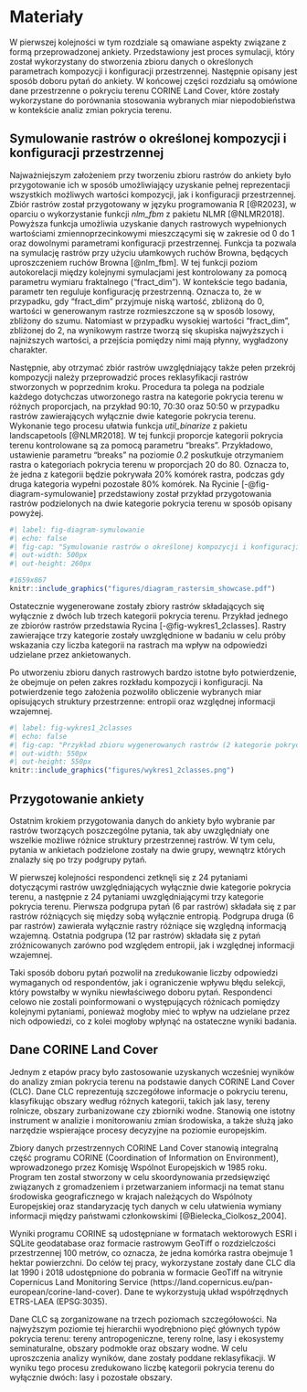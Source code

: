 # Materiały {#sec-materialy}

W pierwszej kolejności w tym rozdziale są omawiane aspekty związane z formą przeprowadzonej ankiety. Przedstawiony jest proces symulacji, który został wykorzystany do stworzenia zbioru danych o określonych parametrach kompozycji i konfiguracji przestrzennej. Następnie opisany jest sposób doboru pytań do ankiety. W końcowej części rozdziału są omówione dane przestrzenne o pokryciu terenu CORINE Land Cover, które zostały wykorzystane do porównania stosowania wybranych miar niepodobieństwa w kontekście analiz zmian pokrycia terenu.



## Symulowanie rastrów o określonej kompozycji i konfiguracji przestrzennej {#sec-symulowanie}

Najważniejszym założeniem przy tworzeniu zbioru rastrów do ankiety było przygotowanie ich w sposób umożliwiający uzyskanie pełnej reprezentacji wszystkich możliwych wartości kompozycji, jak i konfiguracji przestrzennej. Zbiór rastrów został przygotowany w języku programowania R [@R2023], w oparciu o wykorzystanie funkcji *nlm_fbm* z pakietu NLMR [@NLMR2018]. Powyższa funkcja umożliwia uzyskanie danych rastrowych wypełnionych wartościami zmiennoprzecinkowymi mieszczącymi się w zakresie od 0 do 1 oraz dowolnymi parametrami konfiguracji przestrzennej. Funkcja ta pozwala na symulację rastrów przy użyciu ułamkowych ruchów Browna, będących uproszczeniem ruchów Browna [@nlm_fbm]. W tej funkcji poziom autokorelacji między kolejnymi symulacjami jest kontrolowany za pomocą parametru wymiaru fraktalnego ("fract_dim"). W kontekście tego badania, parametr ten reguluje konfigurację przestrzenną. Oznacza to, że w przypadku, gdy "fract_dim" przyjmuje niską wartość, zbliżoną do 0, wartości w generowanym rastrze rozmieszczone są w sposób losowy, zbliżony do szumu. Natomiast w przypadku wysokiej wartości "fract_dim", zbliżonej do 2, na wynikowym rastrze tworzą się skupiska najwyższych i najniższych wartości, a przejścia pomiędzy nimi mają płynny, wygładzony charakter.

Następnie, aby otrzymać zbiór rastrów uwzględniający także pełen przekrój kompozycji należy przeprowadzić proces reklasyfikacji rastrów stworzonych w poprzednim kroku. Procedura ta polega na podziale każdego dotychczas utworzonego rastra na kategorie pokrycia terenu w różnych proporcjach, na przykład 90:10, 70:30 oraz 50:50 w przypadku rastrów zawierających wyłącznie dwie kategorie pokrycia terenu. Wykonanie tego procesu ułatwia funkcja *util_binarize* z pakietu landscapetools [@NLMR2018]. W tej funkcji proporcje kategorii pokrycia terenu kontrolowane są za pomocą parametru "breaks". Przykładowo, ustawienie parametru "breaks" na poziomie *0.2* poskutkuje otrzymaniem rastra o kategoriach pokrycia terenu w proporcjach 20 do 80. Oznacza to, że jedna z kategorii będzie pokrywała 20% komórek rastra, podczas gdy druga kategoria wypełni pozostałe 80% komórek. Na Rycinie [-@fig-diagram-symulowanie] przedstawiony został przykład przygotowania rastrów podzielonych na dwie kategorie pokrycia terenu w sposób opisany powyżej.

```r
#| label: fig-diagram-symulowanie
#| echo: false
#| fig-cap: "Symulowanie rastrów o określonej kompozycji i konfiguracji przestrzennej"
#| out-width: 500px
#| out-height: 260px

#1659x867
knitr::include_graphics("figures/diagram_rastersim_showcase.pdf")
```

Ostatecznie wygenerowane zostały zbiory rastrów składających się wyłącznie z dwóch lub trzech kategorii pokrycia terenu. Przykład jednego ze zbiorów rastrów przedstawia Rycina [-@fig-wykres1_2classes]. Rastry zawierające trzy kategorie zostały uwzględnione w badaniu w celu próby wskazania czy liczba kategorii na rastrach ma wpływ na odpowiedzi udzielane przez ankietowanych.

Po utworzeniu zbioru danych rastrowych bardzo istotne było potwierdzenie, że obejmuje on pełen zakres rozkładu kompozycji i konfiguracji. Na potwierdzenie tego założenia pozwoliło obliczenie wybranych miar opisujących struktury przestrzenne: entropii oraz względnej informacji wzajemnej.

```r
#| label: fig-wykres1_2classes
#| echo: false
#| fig-cap: "Przykład zbioru wygenerowanych rastrów (2 kategorie pokrycia terenu)"
#| out-width: 550px
#| out-height: 550px
knitr::include_graphics("figures/wykres1_2classes.png")
```



## Przygotowanie ankiety {#sec-przygotowanie1}

Ostatnim krokiem przygotowania danych do ankiety było wybranie par rastrów tworzących poszczególne pytania, tak aby uwzględniały one wszelkie możliwe różnice struktury przestrzennej rastrów. W tym celu, pytania w ankietach podzielone zostały na dwie grupy, wewnątrz których znalazły się po trzy podgrupy pytań.

W pierwszej kolejności respondenci zetknęli się z 24 pytaniami dotyczącymi rastrów uwzględniających wyłącznie dwie kategorie pokrycia terenu, a następnie z 24 pytaniami uwzględniającymi trzy kategorie pokrycia terenu. Pierwsza podgrupa pytań (6 par rastrów) składała się z par rastrów różniących się między sobą wyłącznie entropią. Podgrupa druga (6 par rastrów) zawierała wyłącznie rastry różniące się względną informacją wzajemną. Ostatnia podgrupa (12 par rastrów) składała się z pytań zróżnicowanych zarówno pod względem entropii, jak i względnej informacji wzajemnej.

Taki sposób doboru pytań pozwolił na zredukowanie liczby odpowiedzi wymaganych od respondentów, jak i ograniczenie wpływu błędu selekcji, który powstałby w wyniku niewłaściwego doboru pytań. Respondenci celowo nie zostali poinformowani o występujących różnicach pomiędzy kolejnymi pytaniami, ponieważ mogłoby mieć to wpływ na udzielane przez nich odpowiedzi, co z kolei mogłoby wpłynąć na ostateczne wyniki badania.



## Dane CORINE Land Cover {#sec-CLC}

Jednym z etapów pracy było zastosowanie uzyskanych wcześniej wyników do analizy zmian pokrycia terenu na podstawie danych CORINE Land Cover (CLC). Dane CLC reprezentują szczegółowe informacje o pokryciu terenu, klasyfikując obszary według różnych kategorii, takich jak lasy, tereny rolnicze, obszary zurbanizowane czy zbiorniki wodne. Stanowią one istotny instrument w analizie i monitorowaniu zmian środowiska, a także służą jako narzędzie wspierające procesy decyzyjne na poziomie europejskim.

Zbiory danych przestrzennych CORINE Land Cover stanowią integralną część programu CORINE (Coordination of Information on Environment), wprowadzonego przez Komisję Wspólnot Europejskich w 1985 roku. Program ten został stworzony w celu skoordynowania przedsięwzięć związanych z gromadzeniem i przetwarzaniem informacji na temat stanu środowiska geograficznego w krajach należących do Wspólnoty Europejskiej oraz standaryzację tych danych w celu ułatwienia wymiany informacji między państwami członkowskimi [@Bielecka_Ciolkosz_2004].

Wyniki programu CORINE są udostępniane w formatach wektorowych ESRI i SQLite geodatabase oraz formacie rastrowym GeoTiff o rozdzielczości przestrzennej 100 metrów, co oznacza, że jedna komórka rastra obejmuje 1 hektar powierzchni. Do celów tej pracy, wykorzystane zostały dane CLC dla lat 1990 i 2018 udostępnione do pobrania w formacie GeoTiff na witrynie Copernicus Land Monitoring Service (https://land.copernicus.eu/pan-european/corine-land-cover). Dane te wykorzystują układ współrzędnych ETRS-LAEA (EPSG:3035).

Dane CLC są zorganizowane na trzech poziomach szczegółowości. Na najwyższym poziomie tej hierarchii wyodrębniono pięć głównych typów pokrycia terenu: tereny antropogeniczne, tereny rolne, lasy i ekosystemy seminaturalne, obszary podmokłe oraz obszary wodne. W celu uproszczenia analizy wyników, dane zostały poddane reklasyfikacji. W wyniku tego procesu zredukowano liczbę kategorii pokrycia terenu do wyłącznie dwóch: lasy i pozostałe obszary.

